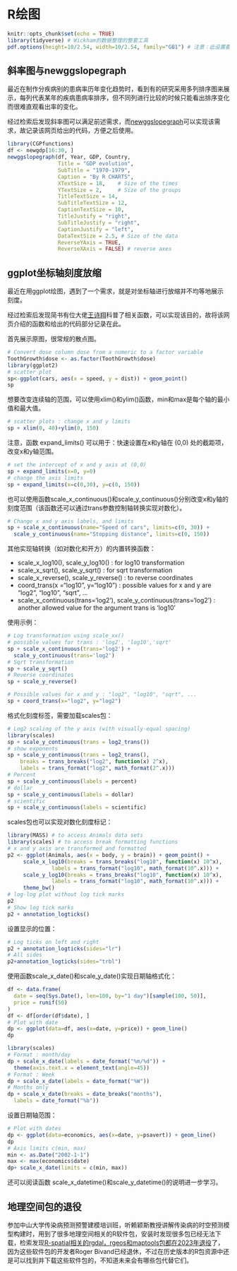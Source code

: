 # R绘图 {#plot}

```r
knitr::opts_chunk$set(echo = TRUE)
library(tidyverse) # Wickham的数据整理的整套工具
pdf.options(height=10/2.54, width=10/2.54, family="GB1") # 注意：此设置要放在最后
```

## 斜率图与newggslopegraph {#plot-newggslopegraph}

最近在制作分疾病别的患病率历年变化趋势时，看到有的研究采用多列排序图来展示，每列代表某年的疾病患病率排序，但不同列进行比较的时候只能看出排序变化而很难直观看出率的变化。

经过检索后发现斜率图可以满足前述需求，而[newggslopegraph](https://r-charts.com/evolution/newggslopegraph/)可以实现该需求，故记录该网页给出的代码，方便之后使用。

```r
library(CGPfunctions)
df <- newgdp[16:30, ]
newggslopegraph(df, Year, GDP, Country,
                Title = "GDP evolution",
                SubTitle = "1970-1979",
                Caption = "By R CHARTS",
                XTextSize = 18,    # Size of the times
                YTextSize = 2,     # Size of the groups
                TitleTextSize = 14,
                SubTitleTextSize = 12,
                CaptionTextSize = 10,
                TitleJustify = "right",
                SubTitleJustify = "right",
                CaptionJustify = "left",
                DataTextSize = 2.5, # Size of the data
                ReverseYAxis = TRUE,
                ReverseXAxis = FALSE) # reverse axes
```

## ggplot坐标轴刻度放缩  {#plot-axisscale}

最近在用ggplot绘图，遇到了一个需求，就是对坐标轴进行放缩并不均等地展示刻度。

经过检索后发现简书有位大佬[王诗翔](https://www.jianshu.com/p/03255dd4324d)科普了相关函数，可以实现该目的，故将该网页介绍的函数和给出的代码部分记录在此。

首先展示原图，很常规的散点图。

```r
# Convert dose column dose from a numeric to a factor variable
ToothGrowth$dose <- as.factor(ToothGrowth$dose)
library(ggplot2)
# scatter plot
sp<-ggplot(cars, aes(x = speed, y = dist)) + geom_point()
sp
```

想要改变连续轴的范围，可以使用xlim()和ylim()函数，min和max是每个轴的最小值和最大值。

```r
# scatter plots : change x and y limits
sp + xlim(0, 40)+ylim(0, 150)
```

注意，函数 expand_limits() 可以用于：快速设置在x和y轴在 (0,0) 处的截距项，改变x和y轴范围。

```r
# set the intercept of x and y axis at (0,0)
sp + expand_limits(x=0, y=0)
# change the axis limits
sp + expand_limits(x=c(0,30), y=c(0, 150))
```

也可以使用函数scale_x_continuous()和scale_y_continuous()分别改变x和y轴的刻度范围（该函数还可以通过trans参数控制轴转换实现对数化）。

```r
# Change x and y axis labels, and limits
sp + scale_x_continuous(name="Speed of cars", limits=c(0, 30)) + 
  scale_y_continuous(name="Stopping distance", limits=c(0, 150))
```

其他实现轴转换（如对数化和开方）的内置转换函数：

- scale_x_log10(), scale_y_log10() : for log10 transformation
- scale_x_sqrt(), scale_y_sqrt() : for sqrt transformation
- scale_x_reverse(), scale_y_reverse() : to reverse coordinates
- coord_trans(x =“log10”, y=“log10”) : possible values for x and y are “log2”, “log10”, “sqrt”, …
- scale_x_continuous(trans=‘log2’), scale_y_continuous(trans=‘log2’) : another allowed value for the argument trans is ‘log10’

使用示例：

```r
# Log transformation using scale_xx()
# possible values for trans : 'log2', 'log10','sqrt'
sp + scale_x_continuous(trans='log2') +
  scale_y_continuous(trans='log2')
# Sqrt transformation
sp + scale_y_sqrt()
# Reverse coordinates
sp + scale_y_reverse() 
```


```r
# Possible values for x and y : "log2", "log10", "sqrt", ...
sp + coord_trans(x="log2", y="log2") 
```

格式化刻度标签，需要加载scales包：

```r
# Log2 scaling of the y axis (with visually-equal spacing)
library(scales)
sp + scale_y_continuous(trans = log2_trans())
# show exponents
sp + scale_y_continuous(trans = log2_trans(),
    breaks = trans_breaks("log2", function(x) 2^x),
    labels = trans_format("log2", math_format(2^.x)))
# Percent
sp + scale_y_continuous(labels = percent)
# dollar
sp + scale_y_continuous(labels = dollar)
# scientific
sp + scale_y_continuous(labels = scientific)
```

scales包也可以实现对数化刻度标记：

```r
library(MASS) # to access Animals data sets
library(scales) # to access break formatting functions
# x and y axis are transformed and formatted
p2 <- ggplot(Animals, aes(x = body, y = brain)) + geom_point() +
     scale_x_log10(breaks = trans_breaks("log10", function(x) 10^x),
              labels = trans_format("log10", math_format(10^.x))) +
     scale_y_log10(breaks = trans_breaks("log10", function(x) 10^x),
              labels = trans_format("log10", math_format(10^.x))) +
     theme_bw()
# log-log plot without log tick marks
p2
# Show log tick marks
p2 + annotation_logticks() 
```

设置显示的位置：

```r
# Log ticks on left and right
p2 + annotation_logticks(sides="lr")
# All sides
p2+annotation_logticks(sides="trbl")
```

使用函数scale_x_date()和scale_y_date()实现日期轴格式化：

```r
df <- data.frame(
  date = seq(Sys.Date(), len=100, by="1 day")[sample(100, 50)],
  price = runif(50)
)
df <- df[order(df$date), ]
# Plot with date
dp <- ggplot(data=df, aes(x=date, y=price)) + geom_line()
dp

library(scales)
# Format : month/day
dp + scale_x_date(labels = date_format("%m/%d")) +
  theme(axis.text.x = element_text(angle=45))
# Format : Week
dp + scale_x_date(labels = date_format("%W"))
# Months only
dp + scale_x_date(breaks = date_breaks("months"),
  labels = date_format("%b"))
```

设置日期轴范围：

```r
# Plot with dates
dp <- ggplot(data=economics, aes(x=date, y=psavert)) + geom_line()
dp
# Axis limits c(min, max)
min <- as.Date("2002-1-1")
max <- max(economics$date)
dp+ scale_x_date(limits = c(min, max))
```

还可以阅读函数 scale_x_datetime()和scale_y_datetime()的说明进一步学习。

## 地理空间包的退役  {#plot-Rspatial}

参加中山大学传染病预测预警建模培训班，听赖颖斯教授讲解传染病的时空预测模型构建时，用到了很多地理空间相关的R软件包，安装时发现很多包已经无法下载，检索发现[R-spatial相关的rgdal，rgeos和maptools包都在2023年退役](https://r-spatial.org/r/2022/04/12/evolution.html)了，因为这些软件包的开发者Roger Bivand已经退休，不过在历史版本的R包资源中还是可以找到并下载这些软件包的，不知道未来会有哪些包代替它们。






